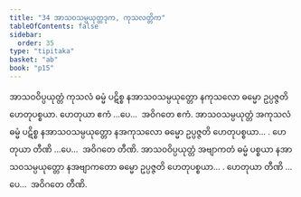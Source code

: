 ```yaml
---
title: "34 အာသဝသမ္ပယုတ္တဒုက, ကုသလတ္တိက"
tableOfContents: false
sidebar:
  order: 35
type: "tipitaka"
basket: "ab"
book: "p15"
---
```



<DynamicBreadcrumb />

<Division number="43" book="p15" e="ch" v="40" p="227">

<Paragraph number="125" book="p15">
အာသဝဝိပ္ပယုတ္တံ ကုသလံ ဓမ္မံ ပဋိစ္စ နအာသဝသမ္ပယုတ္တော နကုသလော ဓမ္မော ဥပ္ပဇ္ဇတိ ဟေတုပစ္စယာ. ဟေတုယာ ဧကံ …ပေ…  အဝိဂတေ ဧကံ.
</Paragraph>

<Paragraph number="126" book="p15">
အာသဝသမ္ပယုတ္တံ အကုသလံ ဓမ္မံ ပဋိစ္စ နအာသဝသမ္ပယုတ္တော နအကုသလော ဓမ္မော ဥပ္ပဇ္ဇတိ ဟေတုပစ္စယာ… . ဟေတုယာ တီဏိ …ပေ…  အဝိဂတေ တီဏိ.
</Paragraph>

<Paragraph number="127" book="p15">
အာသဝဝိပ္ပယုတ္တံ အဗျာကတံ ဓမ္မံ ပစ္စယာ နအာသဝသမ္ပယုတ္တော နအဗျာကတော ဓမ္မော ဥပ္ပဇ္ဇတိ ဟေတုပစ္စယာ… . ဟေတုယာ တီဏိ …ပေ…  အဝိဂတေ တီဏိ.
</Paragraph>
</Division>